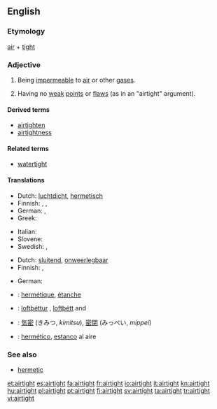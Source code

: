 ==English==

===Etymology===
[[air]] + [[tight]]

===Adjective===
{{en-adj}}

# Being [[impermeable]] to [[air]] or other [[gas]]es.
# {{figurative}} Having no [[weak]] [[point]]s or [[flaw]]s (as in an "airtight" argument).

====Derived terms====
* [[airtighten]]
* [[airtightness]]

====Related terms====
* [[watertight]]

====Translations====
{{trans-top|being impermeable to air or other gases}}
* Dutch: [[luchtdicht]], [[hermetisch]]
* Finnish: {{t-|fi|ilmatiivis}}, {{t-|fi|hermeettinen}},  {{t|fi|kaasutiivis}}
* German: {{t-|de|luftdicht}}, {{t+|de|hermetisch}}
* Greek: {{t|el|αεροστεγής|m|f|tr=aerostegís}}
{{trans-mid}}
* Italian: {{t+|it|ermetico|m}}
* Slovene: {{t|sl|zrakotesen|m}}
* Swedish: {{t|sv|lufttät}},  {{t|sv|hermetisk}}
{{trans-bottom}}

{{trans-top|having no weak points or flaws}}
* Dutch: [[sluitend]], [[onweerlegbaar]]
* Finnish: {{t+|fi|pitävä}}, {{t-|fi|vedenpitävä}}
{{trans-mid}}
* German: {{t-|de| hieb- und stichfest}}
{{trans-bottom}}

{{checktrans-top}}
* {{ttbc|French}}: [[hermétique]], [[étanche]]
* {{ttbc|Icelandic}}: [[loftþéttur]] {{m}}, [[loftþétt]] {{n}} and {{f}}
{{checktrans-mid}}
* {{ttbc|Japanese}}: [[気密]] (きみつ, ''kimitsu''), [[密閉]] (みっぺい, ''mippei'')
* {{ttbc|Spanish}}: [[hermético]], [[estanco]] al aire
{{checktrans-bottom}}

===See also===
* [[hermetic]]

[[et:airtight]]
[[es:airtight]]
[[fa:airtight]]
[[fr:airtight]]
[[io:airtight]]
[[it:airtight]]
[[kn:airtight]]
[[hu:airtight]]
[[pl:airtight]]
[[pt:airtight]]
[[fi:airtight]]
[[sv:airtight]]
[[ta:airtight]]
[[tr:airtight]]
[[vi:airtight]]